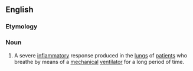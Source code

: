 ==English==

===Etymology===
{{prefix|bio|trauma|lang=en}}

===Noun===
{{en-noun|-}}
{{wikipedia}}

# {{lb|en|medicine}} A severe [[inflammatory]] response produced in the [[lung]]s of [[patient]]s who breathe by means of a [[mechanical]] [[ventilator]] for a long period of time.